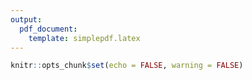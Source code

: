 ```yaml
---
output: 
  pdf_document:
    template: simplepdf.latex
---
```


```r
knitr::opts_chunk$set(echo = FALSE, warning = FALSE)
```

